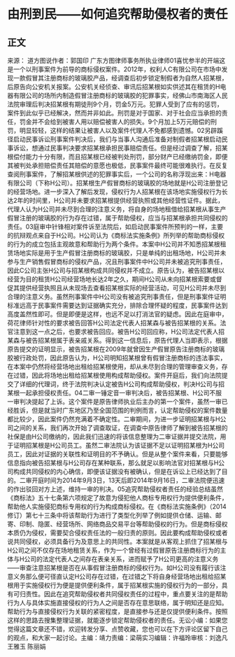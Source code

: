 # 由刑到民——如何追究帮助侵权者的责任
## 正文
来源： 道方图说作者：郭国印 广东方图律师事务所执业律师01喜忧参半的开端这是一个以刑事案件为前导的商标侵权案件。2012年，权利人C有限公司在市场中发现一款假冒其注册商标的玻璃胶产品，经调查后初步锁定制假者为自然人招某根，后原告向公安机关报案。公安机关经侦查、审讯后招某根如实供述其在租赁的H电器有限公司的场所内制造假冒注册商标的玻璃胶的犯罪事实，经佛山市南海区人民法院审理后判决招某根有期徒刑9个月，罚金5万元。犯罪人受到了应有的惩罚，案件到此似乎已经解决，然而并非如此。刑罚是对于国家、对于社会应当承担的责任，罚金并不会给到被害人用以赔偿被害人的损失。9个月加上5万元赔偿的刑罚，明显较轻，这样的结果让被害人以及案件代理人不免都感到遗憾。02另辟蹊径启动民事诉讼刑事案件判决后，我们与当事人沟通后准备对制假者招某根启动民事诉讼，想通过民事判决要求招某根承担民事赔偿责任。但是经过调查了解，招某根偿付能力十分有限，而且招某根已经被判处刑罚，部分财产已经缴纳罚金，即便其被判处承担赔偿责任其赔偿的意愿也极低，民事案件最终可能很难执行。在反复查阅刑事案件，了解招某根供述的犯罪事实后，一个公司的名称浮现出来：H电器有限公司（下称H公司）。招某根生产假冒商标的玻璃胶的场地就是H公司注册登记的经营场地。进一步深入了解后发现，侵权行为人招某根在该场地实施侵权行为长达2年的时间里，H公司并未要求招某根提供经营执照或其他经营性证件。据此，代理人认为H公司并未尽到合理的注意义务，将自身的场地租借给招某根从事生产假冒注册的玻璃胶的行为存在过错，属于帮助侵权，应当与招某根承担共同侵权的责任。03庭审中针锋相对案件诉至法院后，如启动民事案件所预判的一样，主要的抗辩观点来自于H公司。H公司认为《商标法实施条例》所列举的帮助商标侵权的行为的成立包括主观故意和帮助行为两个条件。本案中H公司并不知悉招某根租赁场地实际是用于生产假冒注册商标的玻璃胶，只是单纯的出租场地，H公司并未参与生产销售假冒商标的侵权产品，况且刑事案件中H公司并未被追究刑事责任，因此C公司主张H公司与招某根构成共同侵权并不成立。原告认为，被告招某根以经营为目的租赁H公司经营场地长达2年之久，期间H公司从未向招某根索要或督促其提供经营执照且从未现场去查看招某根实际的经营活动，可见H公司并未尽到合理的注意义务。虽然刑事案件中H公司没有被追究刑事责任，但是刑事案件证明标准远高于民事案件需要达到证据确实充分，排除合理怀疑的程度，民事案件达到高度盖然性即可。但是即便是这样，也远不足以打消法官的疑虑。因此在庭审中，荷花律师针对性的要求被告回答H公司法定代表人招某森与被告招某根的关系。法官注意到这一点之后，也要求被告回应。被告H公司回应称，H公司法定代表人招某森与被告招某根属于表亲戚关系。得到这一信息后，原告代理人当即表示，根据原告提交的证明显示，被告招某根在2009年就曾因生产假冒原告注册商标的玻璃胶被行政处罚，因此原告认为，H公司明知招某根曾有假冒注册商标的违法事实，在本案中仍然将经营场地出租给招某根使用，却从未尽到合理的管理审查义务，存在过错，因此将场地出租给招某根使用构成帮助侵权。案件开庭后，我们向法院提交了详细的代理词，终于法院判决认定被告H公司构成帮助侵权，判决H公司与招某根一起承担侵权责任。04二审一锤定音一审判决后，被告招某根、H公司不服一审判决提起了上诉。这个案件是原告律师执业后主办的第一个案件，虽然一审已经胜诉，但是就当时广东地区乃至全国范围的判例而言，认定帮助侵权的案件数量都比较少，因此案件仍然充满着不确定性。二审期间，为进一步证明招某根与H公司之间的关系，我们再次开始了调查取证，在调查中原告律师了解到被告招某根的社保是由H公司缴纳的，因此我们迅速的将该信息整理为二审证据并提交法院，用于证明招某根是H公司员工。虽然二审法院认为该证据不足以证明招某根为H公司员工，因此对证据的关联性和证明目的不予确认。但是从整个案件来看，只要能够信息指向被告招某根与H公司存在某种联系，那么就足以影响法官对招某根与H公司构成共同侵权的内心确信，即便该证据没有被确认，但是在诉讼上已经达到了目的。二审开庭时间为2014年9月3日，13天后即2014年9月16日，二审法院便迅速的作出驳回对方上述，维持一审的判决。05追究帮助侵权者责任的经验总结虽然《商标法》五十七条第六项规定了故意为侵犯他人商标专用权行为提供便利条件，帮助他人实施侵犯商标专用权的行为构成商标侵权。在《商标法实施条例》（2014修订）第七十三条中将该帮助行为进行了类型化列举了例如提供仓储、运输、邮寄、印制、隐匿、经营场所、网络商品交易平台等帮助侵权的行为。但是商标侵权本质仍为侵权，需要契合侵权责任法的一般归责的原则。因此要构成帮助侵权或者说共同侵权，必须具备行为及意思上的共同性。本案就是从客观上抓住了招某根与H公司之间不仅存在场地租赁关系，作为一个曾经有过假冒原告注册商标行为的主体与H公司的法定代表人之间存在表亲关系，进而赋予了H公司更高的注意义务——审查注意招某根是否在从事假冒注册商标的侵权行为。如H公司没有履行该注意义务那么便可径直认定H公司存在过错，在过错之下将自身经营场地出租给招某根用于实施侵权行为便是提供便利条件，属于招某根实施的侵权行为的一部分，具有可归责性。因此在追究帮助侵权者共同侵权责任的过程中，重点要关注的是帮助行为人与具体实施直接侵权的行为人之间是否存在意思联络，属于明知还是应知。帮助行为与直接侵权行为关联的紧密程度，是直接参与还是仅提供便利条件。按照这样的思路去搜集整理证据，就能逐步锁定帮助侵权者的责任。无讼小编：如果您觉得这篇文章还不错，欢迎转发分享、点赞收藏，您也可以在下方评论区留下自己的观点，和大家一起讨论。主编：靖力责编：梁萌实习编辑：许福玲审核：刘逸凡 王雅玉 陈丽娟
